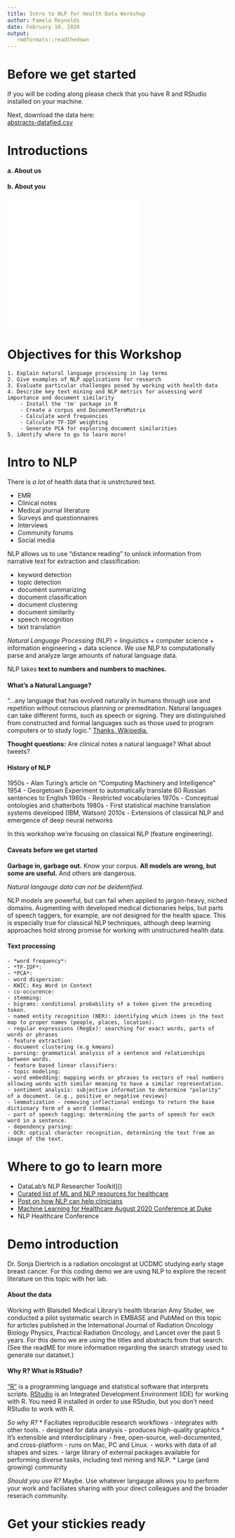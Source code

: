 ---
title: Intro to NLP for Health Data Workshop
author: Pamela Reynolds
date: February 10, 2020
output:
   rmdformats::readthedown
---

# Before we get started

If you will be coding along please check that you have R and RStudio installed on your machine.

Next, download the data here:\
[abstracts-datafied.csv](workshop-nlp-healthcare/abstracts-datafied.csv)

# Introductions

#### a. About us

#### b. About you 

![Word frequencies](img/wordfrequencies.html)
![Bigrams](img/bigrams.html)

# Objectives for this Workshop
``` {objective}
1. Explain natural language processing in lay terms
2. Give examples of NLP applications for research
3. Evaluate particular challenges posed by working with health data
4. Describe key text mining and NLP metrics for assessing word importance and document similarity
    - Install the 'tm' package in R 
    - Create a corpus and DocumentTermMatrix
    - Calculate word frequencies
    - Calculate TF-IDF weighting 
    - Generate PCA for exploring document similarities
5. identify where to go to learn more!
```

# Intro to NLP

There is *a lot* of health data that is unstrctured text. 

* EMR
* Clinical notes
* Medical journal literature
* Surveys and questionnaires
* Interviews
* Community forums
* Social media

NLP allows us to use "distance reading" to unlock information from narrative text for extraction and classification:

* keyword detection
* topic detection
* document summarizing
* document classification
* document clustering
* document similarity
* speech recognition
* text translation

*Natural Language Processing* (NLP) = linguistics + computer science + information engineering + data science. We use NLP to computationally parse and analyze large amounts of natural language data.

NLP takes **text to numbers and numbers to machines.**

#### What's a Natural Language?

"...any language that has evolved naturally in humans through use and repetition without conscious planning or premeditation. Natural languages can take different forms, such as speech or signing. They are distinguished from constructed and formal languages such as those used to program computers or to study logic." [Thanks, Wikipedia.](https://en.wikipedia.org/wiki/Natural_language)

**Thought questions:** Are clinical notes a natural language? What about tweets?

#### History of NLP

1950s - Alan Turing's article on "Computing Machinery and Intelligence"
1954 - Georgetown Experiment to automatically translate 60 Russian sentences to English
1960s - Restricted vocabularies
1970s - Conceptual ontologies and chatterbots
1980s - First statistical machine translation systems developed (IBM, Watson)
2010s - Extensions of classical NLP and emergence of deep neural networks

In this workshop we're focusing on classical NLP (feature engineering). 

#### Caveats before we get started

**Garbage in, garbage out.** Know your corpus.
**All models are wrong, but some are useful.** And others are dangerous.

*Natural langauge data can not be deidentified.*

NLP models are powerful, but can fail when applied to jargon-heavy, niched domains. Augmenting with developed medical dictionaries helps, but parts of speech taggers, for example, are not designed for the health space. This is especially true for classical NLP techniques, although deep learning approaches hold strong promise for working with unstructured health data.

#### Text processing
    - *word frequency*:
    - *TF-IDF*:
    - *PCA*:
    - word dispersion:
    - KWIC: Key Word in Context
    - co-occurence:
    - stemming:
    - bigrams: conditional probability of a token given the preceding token.
    - named entity recognition (NER): identifying which items in the text map to proper names (people, places, location).
    - regular expressions (RegEx): searching for exact words, parts of words or phrases
    - feature extraction:
    - document clustering (e.g kmeans)
    - parsing: grammatical analysis of a sentence and relationships between words.
    - feature based linear classifiers:
    - topic modeling:
    - word embedding: mapping words or phrases to vectors of real numbers allowing words with similar meaning to have a similar representation.
    - sentiment analysis: subjective information to determine "polarity" of a document. (e.g., positive or negative reviews)
    - lemmatization - removing inflectional endings to return the base dictionary form of a word (lemma).
    - part of speech tagging: determining the parts of speech for each word in a sentence.
    - dependency parsing:
    - OCR: optical character recognition, determining the text from an image of the text.

# Where to go to learn more

* DataLab's NLP Researcher Toolkit]()
* [Curated list of ML and NLP resources for healthcare](https://github.com/isaacmg/healthcare_ml)
* [Post on how NLP can help clinicians](https://tdan.com/natural-language-processing-in-healthcare/24538)
* [Machine Learning for Healthcare August 2020 Conference at Duke](https://www.mlforhc.org/)
* NLP Healthcare Conference

# Demo introduction

Dr. Sonja Diertrich is a radiation oncologist at UCDMC studying early stage breast cancer. For this coding demo we are using NLP to explore the recent literature on this topic with her lab. 

#### About the data

Working with  Blaisdell Medical Library's health librarian Amy Studer, we conducted a pilot systematic search in EMBASE and PubMed on this topic for articles published in the International Journal of Radiation Oncology Biology Physics, Practical Radiation Oncology, and Lancet over the past 5 years. For this demo we are using the titles and abstracts from that search. (See the readME for more information regarding the search strategy used to generate our datatset.) 

#### Why R? What is RStudio?

["R"](https://www.r-project.org/) is a programming language and statistical software that interprets scripts. [RStudio](https://rstudio.com/) is an Integrated Development Environment (IDE) for working with R. You need R installed in order to use RStudio, but you don't need RStudio to work with R.

*So why R?*
* Faciliates reproducible research workflows
    - integrates with other tools. 
    - designed for data analysis
    - produces high-quality graphics
* It's extensible and interdisciplinary
    - free, open-source, well-documented, and cross-platform
    - runs on Mac, PC and Linux. 
    - works with data of all shapes and sizes.
    - large library of external packages available for performing diverse tasks, including text mining and NLP.
* Large (and growing) community
 
*Should you use R?* Maybe. Use whatever langauge allows you to perform your work and faciliates sharing with your direct colleagues and the broader reserach community. 

# Get your stickies ready